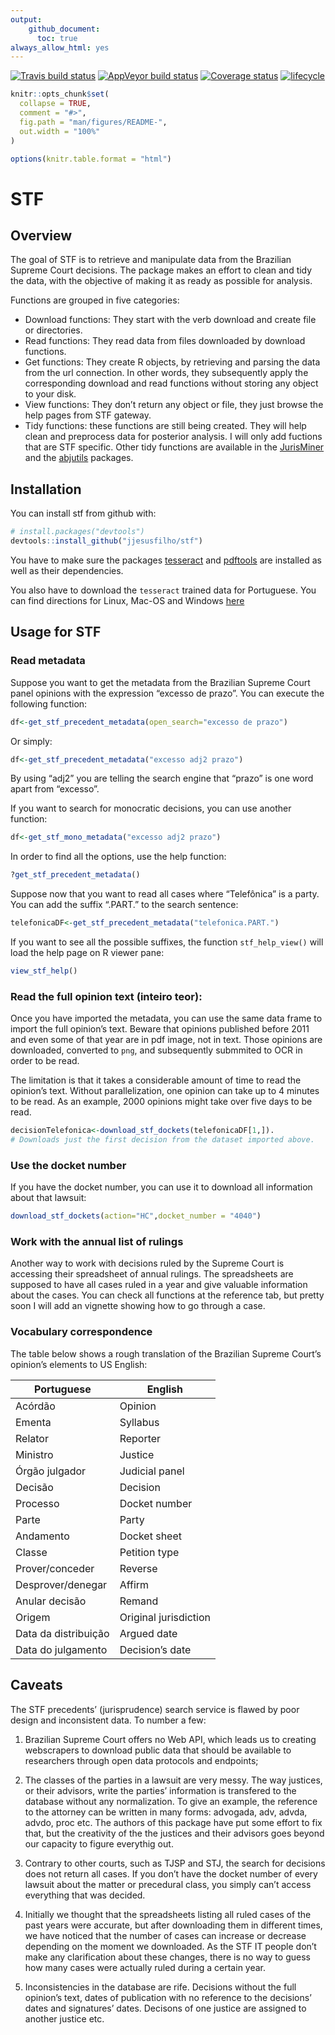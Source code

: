 ```yaml
---
output: 
    github_document:
      toc: true
always_allow_html: yes
---
```


[![Travis build status](https://travis-ci.org/jjesusfilho/stf.svg?branch=master)](https://travis-ci.org/jjesusfilho/stf)
[![AppVeyor build status](https://ci.appveyor.com/api/projects/status/github/jjesusfilho/stf?branch=master&svg=true)](https://ci.appveyor.com/project/jjesusfilho/stf)
[![Coverage status](https://codecov.io/gh/jjesusfilho/stf/branch/master/graph/badge.svg)](https://codecov.io/github/jjesusfilho/stf?branch=master)
[![lifecycle](https://img.shields.io/badge/lifecycle-maturing-blue.svg)](https://www.tidyverse.org/lifecycle/#maturing)

```r
knitr::opts_chunk$set(
  collapse = TRUE,
  comment = "#>",
  fig.path = "man/figures/README-",
  out.width = "100%"
)

options(knitr.table.format = "html") 
```

# STF
## Overview

The goal of STF is to retrieve and manipulate data from the Brazilian Supreme Court decisions. The package makes an effort to clean and tidy the data, with the objective of making it as ready as possible for analysis. 

Functions are grouped in five categories:

- Download functions: They start with the verb download and create file or directories.
- Read functions: They read data from files downloaded by download functions.
- Get functions: They create R objects, by retrieving and parsing the data from the url connection. In other words, they subsequently apply the corresponding download and read functions without storing any object to your disk.
- View functions: They don’t return any object or file, they just browse the help pages from STF gateway.
- Tidy functions: these functions are still being created. They will help clean and preprocess data for posterior analysis. I will only add fuctions that are STF specific. Other tidy functions are available in the [JurisMiner](github.com/courtsbr/JurisMiner) and the [abjutils](github.com/courtsbr/abjutils) packages.

## Installation

You can install stf from github with:

```r
# install.packages("devtools")
devtools::install_github("jjesusfilho/stf")
```

You have to make sure the packages [tesseract](https://github.com/ropensci/tesseract) and [pdftools](https://github.com/ropensci/pdftools) are installed as well as their dependencies.

You also have to download the `tesseract` trained data for Portuguese. You can find directions for Linux, Mac-OS and Windows  [here](https://github.com/tesseract-ocr/tesseract/wiki)

## Usage for STF


### Read metadata

Suppose you want to get the metadata from the Brazilian Supreme Court panel opinions with the expression "excesso de prazo". You can execute the following function:

```r
df<-get_stf_precedent_metadata(open_search="excesso de prazo")
```

Or simply:

```r
df<-get_stf_precedent_metadata("excesso adj2 prazo")
```

By using "adj2" you are telling the search engine that "prazo" is one word apart from "excesso".

If you want to search for monocratic decisions, you can use another function:

```r
df<-get_stf_mono_metadata("excesso adj2 prazo")
```

In order to find all the options, use the help function:

```r
?get_stf_precedent_metadata()
```

Suppose now that you want to read all cases where "Telefônica" is a party. You can add the suffix ".PART." to the search sentence:

```r
telefonicaDF<-get_stf_precedent_metadata("telefonica.PART.")
```

If you want to see all the possible suffixes, the function `stf_help_view()` will load the help page on R viewer pane:

```r
view_stf_help()
```

### Read the full opinion text (inteiro teor):

Once you have imported the metadata, you can use the same data frame to import the full opinion's text. Beware that opinions published before 2011 and even some of that year are in pdf image, not in text. Those opinions are downloaded, converted to `png`, and subsequently submmited to OCR in order to be read.

The limitation is that it takes a considerable amount of time to read the opinion's text. Without parallelization, one opinion can take up to 4 minutes to be read. As an example, 2000 opinions might take over five days to be read.

```r
decisionTelefonica<-download_stf_dockets(telefonicaDF[1,]). 
# Downloads just the first decision from the dataset imported above.
```


### Use the docket number

If you have the docket number, you can use it to download all information about that lawsuit:

```r
download_stf_dockets(action="HC",docket_number = "4040")
```

### Work with the annual list of rulings

Another way to work with decisions ruled by the Supreme Court is accessing their spreadsheet of annual rulings. The spreadsheets are supposed to have all cases ruled in a year and give valuable information about the cases. You can check all functions at the reference tab, but pretty soon I will add an vignette showing how to go through a case.

### Vocabulary correspondence

The table below shows a rough translation  of the Brazilian Supreme Court's opinion's elements to US English:

|Portuguese          |English              |
|--------------------|---------------------|
|Acórdão             |Opinion              |
|Ementa              |Syllabus             |
|Relator             |Reporter             |
|Ministro            |Justice              |
|Órgão julgador      |Judicial panel       |
|Decisão             |Decision             |
|Processo            |Docket number        |
|Parte               |Party                |
|Andamento           |Docket sheet         |
|Classe              |Petition type        |
|Prover/conceder     |Reverse              |
|Desprover/denegar   |Affirm               |
|Anular decisão      |Remand               |
|Origem              |Original jurisdiction|
|Data da distribuição|Argued date          |
|Data do julgamento  |Decision's date      |

## Caveats

The STF precedents' (jurisprudence) search service is flawed by poor design and inconsistent data. To number a few:

1. Brazilian Supreme Court offers no Web API, which leads us to creating webscrapers to download public data that should be available to researchers through open data protocols and endpoints;

2. The classes of the parties in a lawsuit are very messy. The way justices, or their advisors, write the parties' information is transfered to the database without any normalization. To give an example, the reference to the attorney  can be written in many forms: advogada, adv, advda, advdo, proc etc. The authors of this package have put some effort to fix that, but the creativity of the the justices and their advisors goes beyond our capacity to figure everythig out.

3. Contrary  to other courts, such as TJSP and STJ, the search for decisions does not return all cases. If you don't have the docket number of every lawsuit about the matter or precedural class, you simply can't access everything that was decided.

4. Initially we thought that the spreadsheets listing all ruled cases of the past years were accurate, but  after downloading them in different times, we have noticed that the number of cases can increase or decrease depending on the moment we downloaded. As the STF IT people don't make any clarification about these changes, there is no way to guess how many cases were actually ruled during a certain year.

5. Inconsistencies in the database are rife. Decisions without the full opinion's text, dates of publication with no reference to the decisions' dates and signatures' dates. Decisons of one justice are assigned to another justice etc.

